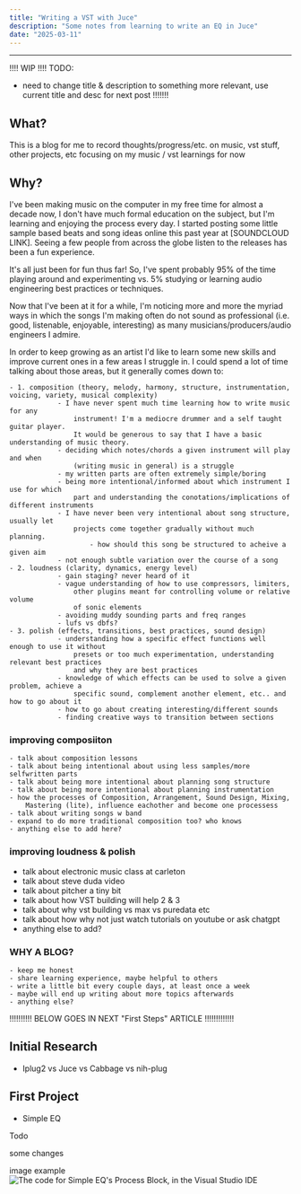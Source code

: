 ```yaml
---
title: "Writing a VST with Juce"
description: "Some notes from learning to write an EQ in Juce"
date: "2025-03-11"
---
```



---


!!!! WIP !!!!
TODO:
- need to change title & description to something more relevant, use current title and desc
	for next post
!!!!!!! 




## What?
This is a blog for me to record thoughts/progress/etc. on music, vst stuff, other projects, etc
focusing on my music / vst learnings for now

## Why?

I've been making music on the computer in my free time for almost a decade now, I don't have much formal education
on the subject, but I'm learning and enjoying the process every day. I started
posting some little sample based beats and song ideas online this past year at [SOUNDCLOUD LINK].
Seeing a few people from across the globe listen to the releases has been a fun experience.

It's all just been for fun thus far! So, I've spent probably 95% of the time playing around and
experimenting vs. 5% studying or learning audio engineering best practices or techniques. 

Now that I've been at it for a while, I'm noticing more and more the myriad ways
in which the songs I'm making often do not sound as professional (i.e. good, listenable, enjoyable, interesting)
as many musicians/producers/audio engineers I admire. 

In order to keep growing as an artist I'd like to learn some new skills and improve current ones in a few areas I struggle in.
I could spend a lot of time talking about those areas, but it generally comes down to:

	- 1. composition (theory, melody, harmony, structure, instrumentation, voicing, variety, musical complexity)
				- I have never spent much time learning how to write music for any
					instrument! I'm a mediocre drummer and a self taught guitar player.
					It would be generous to say that I have a basic understanding of music theory.
				- deciding which notes/chords a given instrument will play and when
					(writing music in general) is a struggle
				- my written parts are often extremely simple/boring
				- being more intentional/informed about which instrument I use for which
					part and understanding the conotations/implications of different instruments
				- I have never been very intentional about song structure, usually let
					projects come together gradually without much planning.
						- how should this song be structured to acheive a given aim
				- not enough subtle variation over the course of a song 
	- 2. loudness (clarity, dynamics, energy level)
				- gain staging? never heard of it
				- vague understanding of how to use compressors, limiters,
					other plugins meant for controlling volume or relative volume
					of sonic elements
				- avoiding muddy sounding parts and freq ranges
				- lufs vs dbfs?
	- 3. polish (effects, transitions, best practices, sound design)
				- understanding how a specific effect functions well enough to use it without
					presets or too much experimentation, understanding relevant best practices
					and why they are best practices 
				- knowledge of which effects can be used to solve a given problem, achieve a
					specific sound, complement another element, etc.. and how to go about it
				- how to go about creating interesting/different sounds
				- finding creative ways to transition between sections

### improving composiiton
	- talk about composition lessons
	- talk about being intentional about using less samples/more selfwritten parts
	- talk about being more intentional about planning song structure 
	- talk about being more intentional about planning instrumentation
	- how the processes of Composition, Arrangement, Sound Design, Mixing,
		Mastering (lite), influence eachother and become one processess
	- talk about writing songs w band
	- expand to do more traditional composition too? who knows
	- anything else to add here?

### improving loudness & polish 
- talk about electronic music class at carleton
- talk about steve duda video
- talk about pitcher a tiny bit
- talk about how VST building will help 2 & 3
- talk about why vst building vs max vs puredata etc
- talk about how why not just watch tutorials on youtube or ask chatgpt
- anything else to add?

### WHY A BLOG?
	- keep me honest
	- share learning experience, maybe helpful to others
	- write a little bit every couple days, at least once a week
	- maybe will end up writing about more topics afterwards
	- anything else?

!!!!!!!!!! BELOW GOES IN NEXT "First Steps" ARTICLE !!!!!!!!!!!!!

## Initial Research

- Iplug2 vs Juce vs Cabbage vs nih-plug

## First Project
- Simple EQ

Todo


some changes

image example
![The code for Simple EQ's Process Block, in the Visual Studio IDE](process_block.png)
